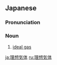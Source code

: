 ==Japanese==
{{ja-kanjitab|り|そう|き|たい|yomi=on}}

===Pronunciation===
{{ja-pron|りそう きたい|y=on}}

===Noun===
{{ja-noun|りそう きたい}}

# [[ideal gas]] {{gloss|hypothetical gas}}

[[ja:理想気体]]
[[ru:理想気体]]